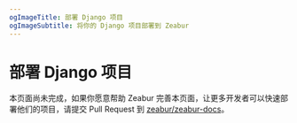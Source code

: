 ```yaml
---
ogImageTitle: 部署 Django 项目
ogImageSubtitle: 将你的 Django 项目部署到 Zeabur
---
```


# 部署 Django 项目

本页面尚未完成，如果你愿意帮助 Zeabur 完善本页面，让更多开发者可以快速部署他们的项目，请提交 Pull Request 到 [zeabur/zeabur-docs](https://github.com/zeabur/docs)。
